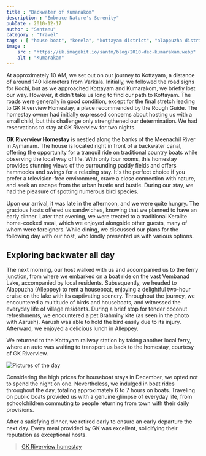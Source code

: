 ```yaml
---
title : "Backwater of Kumarakom"
description : "Embrace Nature's Serenity"
pubDate : 2010-12-17
author : "Santanu"
category : "Travel"
tags : [ "house boat", "kerela", "kottayam district", "alappuzha district", "meenachil", "vembanad lake", "kerala", "mangroves",]
image :
    src : "https://ik.imagekit.io/santm/blog/2010-dec-kumarakam.webp"
    alt : "Kumarakam"
---
```


At approximately 10 AM, we set out on our journey to Kottayam, a distance of around 140 kilometers from Varkala. Initially, we followed the road signs for Kochi, but as we approached Kottayam and Kumarakom, we briefly lost our way. However, it didn't take us long to find our path to Kottayam. The roads were generally in good condition, except for the final stretch leading to GK Riverview Homestay, a place recommended by the Rough Guide. The homestay owner had initially expressed concerns about hosting us with a small child, but this challenge only strengthened our determination. We had reservations to stay at GK Riverview for two nights.

**GK Riverview Homestay** is nestled along the banks of the Meenachil River in Aymanam. The house is located right in front of a backwater canal, offering the opportunity for a tranquil ride on traditional country boats while observing the local way of life. With only four rooms, this homestay provides stunning views of the surrounding paddy fields and offers hammocks and swings for a relaxing stay. It's the perfect choice if you prefer a television-free environment, crave a close connection with nature, and seek an escape from the urban hustle and bustle. During our stay, we had the pleasure of spotting numerous bird species.

Upon our arrival, it was late in the afternoon, and we were quite hungry. The gracious hosts offered us sandwiches, knowing that we planned to have an early dinner. Later that evening, we were treated to a traditional Keralite home-cooked meal, which we enjoyed alongside other guests, many of whom were foreigners. While dining, we discussed our plans for the following day with our host, who kindly presented us with various options.



## Exploring backwater all day

The next morning, our host walked with us and accompanied us to the ferry junction, from where we embarked on a boat ride on the vast Vembanad Lake, accompanied by local residents. Subsequently, we headed to Alappuzha (Alleppey) to rent a houseboat, enjoying a delightful two-hour cruise on the lake with its captivating scenery. Throughout the journey, we encountered a multitude of birds and houseboats, and witnessed the everyday life of village residents. During a brief stop for tender coconut refreshments, we encountered a pet Brahminy kite (as seen in the photo with Aarush). Aarush was able to hold the bird easily due to its injury. Afterward, we enjoyed a delicious lunch in Alleppey.

We returned to the Kottayam railway station by taking another local ferry, where an auto was waiting to transport us back to the homestay, courtesy of GK Riverview.

<Image src={pic1} alt="Pictures of the day"/>

Considering the high prices for houseboat stays in December, we opted not to spend the night on one. Nevertheless, we indulged in boat rides throughout the day, totaling approximately 6 to 7 hours on boats. Traveling on public boats provided us with a genuine glimpse of everyday life, from schoolchildren commuting to people returning from town with their daily provisions.

After a satisfying dinner, we retired early to ensure an early departure the next day. Every meal provided by GK was excellent, solidifying their reputation as exceptional hosts.

> [GK Riverview homestay](http://www.gkhomestay-kumarakom.com/ "gkhomestay-kumarakom")
